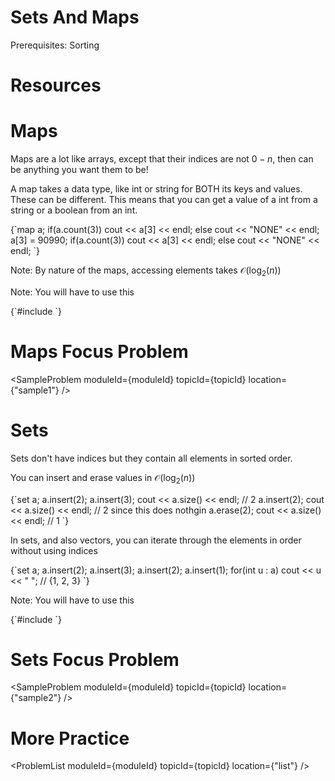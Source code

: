 


<Sidebar moduleId={moduleId} /> 

# Sets And Maps

Prerequisites: Sorting

# Resources

<ResourceList moduleId={moduleId} topicId={topicId}/>

# Maps

Maps are a lot like arrays, except that their indices are not $0-n$, then can be anything you want them to be! 

A map takes a data type, like int or string for BOTH its keys and values. These can be different. This means that 
you can get a value of a int from a string or a boolean from an int. 

<div style={{ transform: 'translateX(150px)' }}>
  <SyntaxHighlighter language="cpp" style={okaidia}>
{`map<int, int> a; 
if(a.count(3)) cout << a[3] << endl;
else cout << "NONE" << endl;
a[3] = 90990; 
if(a.count(3)) cout << a[3] << endl;
else cout << "NONE" << endl;
`}
  </SyntaxHighlighter>
</div>

Note: By nature of the maps, accessing elements takes $\mathcal{O}(\log_2(n))$

Note: You will have to use this

<div style={{ transform: 'translateX(150px)' }}>
  <SyntaxHighlighter language="cpp" style={okaidia}>
{`#include <map> 
`}
  </SyntaxHighlighter>
</div>

# Maps Focus Problem

<SampleProblem  moduleId={moduleId} topicId={topicId} location={"sample1"} /> 

# Sets 

Sets don't have indices but they contain all elements in sorted order. 

You can insert and erase values in $\mathcal{O}(\log_2(n))$

<div style={{ transform: 'translateX(150px)' }}>
  <SyntaxHighlighter language="cpp" style={okaidia}>
{`set<int> a; 
a.insert(2); 
a.insert(3); 
cout << a.size() << endl; // 2
a.insert(2); 
cout << a.size() << endl; // 2 since this does nothgin
a.erase(2); 
cout << a.size() << endl; // 1 
`}
  </SyntaxHighlighter>
</div>

In sets, and also vectors, you can iterate through the elements in order without using indices

<div style={{ transform: 'translateX(150px)' }}>
  <SyntaxHighlighter language="cpp" style={okaidia}>
{`set<int> a; 
a.insert(2); 
a.insert(3); 
a.insert(2); 
a.insert(1); 
for(int u : a) cout << u << " "; // {1, 2, 3}
`}
  </SyntaxHighlighter>
</div>

Note: You will have to use this

<div style={{ transform: 'translateX(150px)' }}>
  <SyntaxHighlighter language="cpp" style={okaidia}>
{`#include <set> 
`}
  </SyntaxHighlighter>
</div>

# Sets Focus Problem

<SampleProblem  moduleId={moduleId} topicId={topicId} location={"sample2"} /> 

# More Practice 

<ProblemList  moduleId={moduleId} topicId={topicId} location={"list"} /> 

<TopicProgress moduleId={moduleId} topicId={topicId} />



